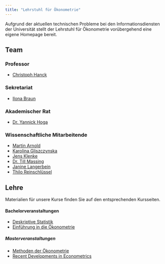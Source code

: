 ```yaml
---
title: "Lehrstuhl für Ökonometrie"
---
```


Aufgrund der aktuellen technischen Probleme bei den Informationsdiensten der Universität stellt der Lehrstuhl für Ökonometrie vorübergehend eine eigene Homepage bereit.

## Team

### Professor

-   [Christoph Hanck](mailto:christoph.hanck@uni-dortmund.de)

### Sekretariat

-   [Ilona Braun](mailto:Ilona.Braun.Uni@gmail.com)

### Akademischer Rat 

-   [Dr. Yannick Hoga](hogayannick@gmail.com) 

### Wissenschaftliche Mitarbeitende

-   [Martin Arnold](mailto:martchriarno@googlemail.com)
-   [Karolina Gliszczynska](gliszczynska.oek@gmail.com)
-   [Jens Klenke](mailto:jens.klenke.ude@gmail.com)
-   [Dr. Till Massing](mailto:tillmassing+oeko@gmail.com)
-   [Janine Langerbein](mailto:j.langerbein.oek@gmail.com)
-   [Thilo Reinschlüssel](mailto:rdie_winter2022@protonmail.com)

## Lehre

Materialien für unsere Kurse finden Sie auf den entsprechenden Kursseiten.  

#### Bachelorveranstaltungen 

-   [Deskriptive Statistik](https://mca91.github.io/Eidoe22/)
-   [Einführung in die Ökonometrie](https://mca91.github.io/Eidoe22/)

##### Masterveranstaltungen 

-   [Methoden der Ökonometrie](https://github.com/karo93/Methoden2223)
-   [Recent Developments in Econometrics](https://jens-klenke.github.io/RDIE_WiSe_22/)



